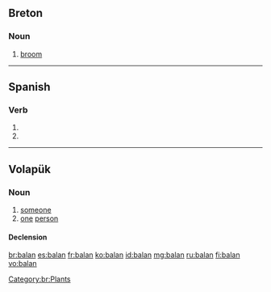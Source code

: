 ==Breton==

===Noun===
{{br-noun|is=c|s=balanenn}}

# [[broom]] {{qualifier|genus {{term|Genista}}}}

[[Category:br:Plants]]

----

==Spanish==

===Verb===
{{es-verb-form|balar}}

# {{es-verb form of|ending=ar|mood=indicative|tense=present|pers=2|formal=yes|number=plural|balar}}
# {{es-verb form of|ending=ar|mood=indicative|tense=present|pers=3|number=plural|balar}}

----

==Volapük==

===Noun===
{{vo-noun}}

# [[someone]]
# [[one]] [[person]]

====Declension====
{{vo-decl-noun}}

[[br:balan]]
[[es:balan]]
[[fr:balan]]
[[ko:balan]]
[[id:balan]]
[[mg:balan]]
[[ru:balan]]
[[fi:balan]]
[[vo:balan]]